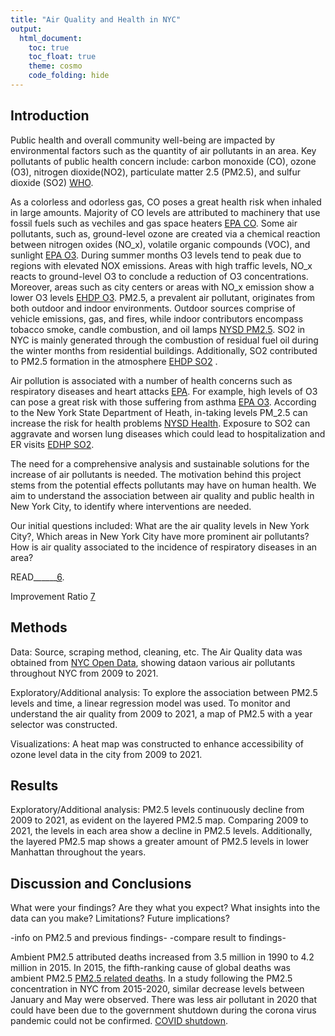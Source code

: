 ```yaml
---
title: "Air Quality and Health in NYC"
output: 
  html_document:
    toc: true
    toc_float: true
    theme: cosmo
    code_folding: hide
---
```


 
## Introduction 

Public health and overall community well-being are impacted by environmental factors such as the quantity of air pollutants in an area. Key pollutants of public health concern include: carbon monoxide (CO), ozone (O3), nitrogen dioxide(NO2), particulate matter 2.5 (PM2.5), and sulfur dioxide (SO2) [WHO](https://www.who.int/health-topics/air-pollution#tab=tab_1). 

As a colorless and odorless gas, CO poses a great health risk when inhaled in large amounts. Majority of CO levels are attributed to machinery that use fossil fuels such as vechiles and gas space heaters [EPA CO](https://www.epa.gov/co-pollution/basic-information-about-carbon-monoxide-co-outdoor-air-pollution). Some air pollutants, such as, ground-level ozone are created via a chemical reaction between nitrogen oxides (NO_x), volatile organic compounds (VOC), and sunlight [EPA O3](https://www.epa.gov/ground-level-ozone-pollution/ground-level-ozone-basics). During summer months O3 levels tend to peak due to regions with elevated NOX emissions. Areas with high traffic levels, NO_x reacts to ground-level O3 to conclude a reduction of O3 concentrations. Moreover, areas such as city centers or areas with NO_x emission show a lower O3 levels [EHDP O3](https://a816-dohbesp.nyc.gov/IndicatorPublic/beta/key-topics/airquality/nyccas/). PM2.5, a prevalent air pollutant, originates from both outdoor and indoor environments. Outdoor sources comprise of vehicle emissions, gas, and fires, while indoor contributors encompass tobacco smoke, candle combustion, and oil lamps [NYSD PM2.5](https://www.health.ny.gov/environmental/indoors/air/pmq_a.htm). SO2 in NYC is mainly generated through the combustion of residual fuel oil during the winter months from residential buildings. Additionally, SO2 contributed to PM2.5 formation in the atmosphere [EHDP SO2](https://a816-dohbesp.nyc.gov/IndicatorPublic/beta/key-topics/airquality/nyccas/) . 

Air pollution is associated with a number of health concerns such as respiratory diseases and heart attacks [EPA](https://www.epa.gov/report-environment/air#:~:text=Air%20pollution%2C%20whether%20indoors%20or,respiratory%20symptoms%2C%20and%20premature%20mortality.). For example, high levels of O3 can pose a great risk with those suffering from asthma [EPA O3](https://www.epa.gov/ground-level-ozone-pollution/ground-level-ozone-basics). According to the New York State Department of Heath, in-taking levels PM_2.5 can increase the risk for health problems [NYSD Health](https://www.health.ny.gov/environmental/indoors/air/pmq_a.htm). Exposure to SO2 can aggravate and worsen lung diseases which could lead to hospitalization and ER visits [EDHP SO2](https://a816-dohbesp.nyc.gov/IndicatorPublic/beta/key-topics/airquality/nyccas/). 

The need for a comprehensive analysis and sustainable solutions for the increase of air pollutants is needed. The motivation behind this project stems from the potential effects pollutants may have on human health. We aim to understand the association between air quality and public health in New York City, to identify where interventions are needed. 

Our initial questions included: What are the air quality levels in New York City?, Which areas in New York City have more prominent air pollutants? How is air quality associated to the incidence of respiratory diseases in an area?

 


READ______[6](https://pubs.acs.org/doi/10.1021/acs.est.0c00694). 

Improvement Ratio [7](https://www.sciencedirect.com/science/article/pii/S0013935120314523?via%3Dihub)

## Methods 

Data: Source, scraping method, cleaning, etc.
The Air Quality data was obtained from [NYC Open Data](https://data.cityofnewyork.us/Environment/Air-Quality/c3uy-2p5r), showing dataon various air pollutants throughout NYC from 2009 to 2021. 

Exploratory/Additional analysis: 
To explore the association between PM2.5 levels and time, a linear regression model was used. To monitor and understand the air quality from 2009 to 2021, a map of PM2.5 with a year selector was constructed. 

Visualizations: 
A heat map was constructed to enhance accessibility of ozone level data in the city from 2009 to 2021. 

## Results 

Exploratory/Additional analysis: 
PM2.5 levels continuously decline from 2009 to 2021, as evident on the layered PM2.5  map. Comparing 2009 to 2021, the levels in each area show a decline in PM2.5 levels. Additionally, the layered PM2.5 map shows a greater amount of PM2.5 levels in lower Manhattan throughout the years. 

## Discussion and Conclusions
What were your findings? 
Are they what you expect? 
What insights into the data can you make?
Limitations? 
Future implications? 



-info on PM2.5 and previous findings-
-compare result to findings- 

Ambient PM2.5 attributed deaths increased from 3.5 million in 1990 to 4.2 million in 2015. In 2015, the fifth-ranking cause of global deaths was ambient PM2.5 [PM2.5 related deaths](https://www.ncbi.nlm.nih.gov/pmc/articles/PMC5439030/). In a study following the PM2.5 concentration in NYC from 2015-2020, similar decrease levels between January and May were observed. There was less air pollutant in 2020 that could have been due to the government shutdown during the corona virus pandemic could not be confirmed. [COVID shutdown](https://www.ncbi.nlm.nih.gov/pmc/articles/PMC7314691/#bb0010). 
